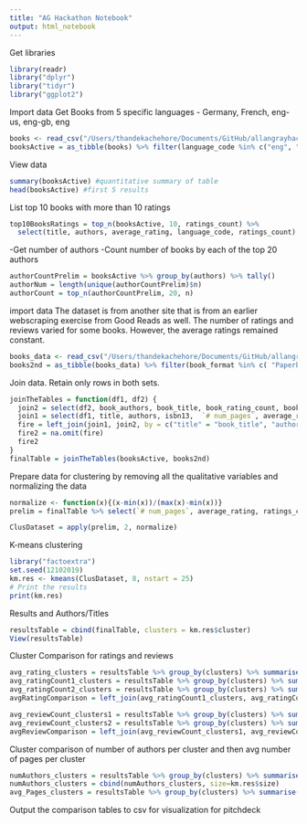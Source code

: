 ```yaml
---
title: "AG Hackathon Notebook"
output: html_notebook
---
```


Get libraries
```r
library(readr)
library("dplyr")
library("tidyr")
library("ggplot2")
```


Import data
Get Books from 5 specific languages
- Germany, French, eng-us, eng-gb, eng
```r
books <- read_csv("/Users/thandekachehore/Documents/GitHub/allangrayhackathon/ML/books.csv")
booksActive = as_tibble(books) %>% filter(language_code %in% c("eng", "en-US", "en-GB", "en-CA"))

```

View data
```r
summary(booksActive) #quantitative summary of table
head(booksActive) #first 5 results
```

List top 10 books with more than 10 ratings

```r
top10BooksRatings = top_n(booksActive, 10, ratings_count) %>% 
  select(title, authors, average_rating, language_code, ratings_count)
```


-Get number of authors
-Count number of books by each of the top 20 authors

```r
authorCountPrelim = booksActive %>% group_by(authors) %>% tally() 
authorNum = length(unique(authorCountPrelim)$n)
authorCount = top_n(authorCountPrelim, 20, n)
```

import data
The dataset is from another site that is from an earlier webscraping exercise from Good Reads as well. The number of ratings and reviews varied for some books. However, the average ratings remained constant.
```r
books_data <- read_csv("/Users/thandekachehore/Documents/GitHub/allangrayhackathon/ML/book_data.csv")
books2nd = as_tibble(books_data) %>% filter(book_format %in% c( "Paperback", "Hardcover", "Mass Market Paperback", "Leather Bound", "Flexibound", "Board book", "Library Binding", "Vinyl Cover", "Board Book", "Unknown Binding" ))
```




Join data. Retain only rows in both sets.
```r

joinTheTables = function(df1, df2) {
  join2 = select(df2, book_authors, book_title, book_rating_count, book_review_count)
  join1 = select(df1, title, authors, isbn13,  `# num_pages`, average_rating, ratings_count, text_reviews_count)
  fire = left_join(join1, join2, by = c("title" = "book_title", "authors" = "book_authors"))
  fire2 = na.omit(fire)
  fire2
}
finalTable = joinTheTables(booksActive, books2nd)
```


Prepare data for clustering by removing all the qualitative variables and normalizing the data
```r
normalize <- function(x){(x-min(x))/(max(x)-min(x))}
prelim = finalTable %>% select(`# num_pages`, average_rating, ratings_count, text_reviews_count, book_rating_count, book_review_count)

ClusDataset = apply(prelim, 2, normalize)
```

K-means clustering
```r
library("factoextra")
set.seed(12102019)
km.res <- kmeans(ClusDataset, 8, nstart = 25)
# Print the results
print(km.res)
```

Results and Authors/Titles
```r
resultsTable = cbind(finalTable, clusters = km.res$cluster)
View(resultsTable)
```

Cluster Comparison for ratings and reviews
```r
avg_rating_clusters = resultsTable %>% group_by(clusters) %>% summarise(avgRatings = mean(average_rating))
avg_ratingCount1_clusters = resultsTable %>% group_by(clusters) %>% summarise(avgRatingCount = mean(ratings_count))
avg_ratingCount2_clusters = resultsTable %>% group_by(clusters) %>% summarise(avgRatingCount2 = mean(book_rating_count))
avgRatingComparison = left_join(avg_ratingCount1_clusters, avg_ratingCount2_clusters, by = "clusters" )

avg_reviewCount_clusters1 = resultsTable %>% group_by(clusters) %>% summarise(avgReviews = mean(text_reviews_count))
avg_reviewCount_clusters2 = resultsTable %>% group_by(clusters) %>% summarise(avgReviews2 = mean(book_review_count))
avgReviewComparison = left_join(avg_reviewCount_clusters1, avg_reviewCount_clusters2, by = "clusters" )

```

Cluster comparison of number of authors per cluster and then avg number of pages per cluster
```r
numAuthors_clusters = resultsTable %>% group_by(clusters) %>% summarise(num_authors = length(unique(authors)))
numAuthors_clusters = cbind(numAuthors_clusters, size=km.res$size)
avg_Pages_clusters = resultsTable %>% group_by(clusters) %>% summarise(avgPages = mean(`# num_pages`))
```

Output the comparison tables to csv for visualization for pitchdeck

